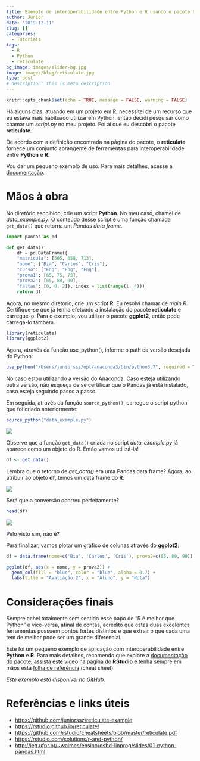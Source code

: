 ```yaml
---
title: Exemplo de interoperabilidade entre Python e R usando o pacote Reticulate
author: Júnior
date: '2019-12-11'
slug: []
categories:
  - Tutoriais
tags:
  - R
  - Python
  - reticulate
bg_image: images/slider-bg.jpg
image: images/blog/reticulate.jpg
type: post
# description: this is meta description
---
```


```r
knitr::opts_chunk$set(echo = TRUE, message = FALSE, warning = FALSE)
```

Há alguns dias, atuando em um projeto em R, necessitei de um recurso que eu estava mais habituado utilizar em Python, então decidi pesquisar como chamar um *script.py* no meu projeto. Foi aí que eu descobri o pacote **reticulate**.

De acordo com a definição encontrada na página do pacote, o **reticulate** fornece um conjunto abrangente de ferramentas para interoperabilidade entre **Python** e **R**.

Vou dar um pequeno exemplo de uso. Para mais detalhes, acesse a [documentação](https://rstudio.github.io/reticulate/).

# Mãos à obra

No diretório escolhido, crie um script **Python**. No meu caso, chamei de *data_example.py*. O conteúdo desse script é uma função chamada `get_data()` que retorna um *Pandas data frame*.

```python
import pandas as pd

def get_data():
    df = pd.DataFrame({
    "matricula": [505, 658, 713], 
    "nome": ["Bia", "Carlos", "Cris"], 
    "curso": ["Eng", "Eng", "Eng"], 
    "prova1": [65, 75, 75],
    "prova2": [85, 80, 90],
    "faltas": [0, 0, 2]}, index = list(range(1, 4)))
    return df
```

Agora, no mesmo diretório, crie um script **R**. Eu resolvi chamar de *main.R*. Certifique-se que já tenha efetuado a instalação do pacote **reticulate** e carregue-o. Para o exemplo, vou utilizar o pacote **ggplot2**, então pode carregá-lo também.

```r
library(reticulate)
library(ggplot2)
```

Agora, através da função use_python(), informe o path da versão desejada do Python:

```r
use_python("/Users/juniorssz/opt/anaconda3/bin/python3.7", required = T)
```

No caso estou utilizando a versão do Anaconda. Caso esteja utilizando outra versão, não esqueça de se certificar que o Pandas já está instalado, caso esteja seguindo passo a passo.

Em seguida, através da função `source_python()`, carregue o script python que foi criado anteriormente:

```r
source_python("data_example.py")
```

![](images/1576030232288.png)

Observe que a função `get_data()` criada no script *data_example.py* já aparece como um objeto do R. Então vamos utilizá-la!

```r
df <- get_data()
```

Lembra que o retorno de *get_data()* era uma Pandas data frame? Agora, ao atribuir ao objeto **df**, temos um data frame do **R**:

![](images/1576033245370.png)

Será que a conversão ocorreu perfeitamente?

```r
head(df)
```

![](images/1576032348572.png)

Pelo visto sim, não é?

Para finalizar, vamos plotar um gráfico de colunas através do **ggplot2**:

```r
df = data.frame(nome=c('Bia', 'Carlos', 'Cris'), prova2=c(85, 80, 90))
```

```r
ggplot(df, aes(x = nome, y = prova2)) +
  geom_col(fill = "blue", color = "blue", alpha = 0.7) +
  labs(title = "Avaliação 2", x = "Aluno", y = "Nota")
```

# Considerações finais

Sempre achei totalmente sem sentido esse papo de "R é melhor que Python" e vice-versa, afinal de contas, acredito que estas duas excelentes ferramentas possuem pontos fortes distintos e que extrair o que cada uma tem de melhor pode ser um grande diferencial.

Este foi um pequeno exemplo de aplicação com interoperabilidade entre **Python** e **R**. Para mais detalhes, recomendo que explore a [documentação](https://rstudio.github.io/reticulate/) do pacote, assista [este vídeo](https://rstudio.com/solutions/r-and-python/) na página do **RStudio** e tenha sempre em mãos esta [folha de referência](https://github.com/rstudio/cheatsheets/blob/master/reticulate.pdf) (cheat sheet).

*Este exemplo está disponível no [GitHub](https://github.com/juniorssz/reticulate-example).*

# Referências e links úteis

* [https://github.com/juniorssz/reticulate-example](https://github.com/juniorssz/reticulate-example)
* [https://rstudio.github.io/reticulate/](https://rstudio.github.io/reticulate/)
* [https://github.com/rstudio/cheatsheets/blob/master/reticulate.pdf](https://github.com/rstudio/cheatsheets/blob/master/reticulate.pdf)
* [https://rstudio.com/solutions/r-and-python/](https://rstudio.com/solutions/r-and-python/)
* [http://leg.ufpr.br/~walmes/ensino/dsbd-linprog/slides/01-python-pandas.html](http://leg.ufpr.br/~walmes/ensino/dsbd-linprog/slides/01-python-pandas.html)